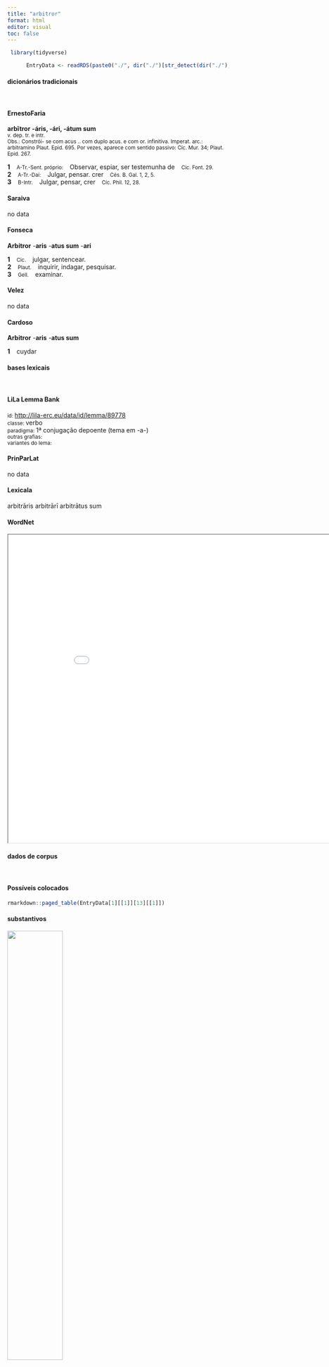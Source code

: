 ```yaml
---
title: "arbitror"
format: html
editor: visual
toc: false
---
```



```r
 library(tidyverse) 

      EntryData <- readRDS(paste0("./", dir("./")[str_detect(dir("./"), "_xx97-114-98-105-116-114-111-114xx_.rds")]))

```


#### dicionários tradicionais

&emsp;




::: panel-tabset

#### ErnestoFaria

<b>arbĭtror</b> <b>-áris, -ári, -átum sum</b> <br> <small>v. dep. tr. e intr.</small> <br> <small>Obs.: Constrói- se com acus .. com duplo acus. e com or. infinitiva. Imperat. arc.: arbitramino Plaut. Epid. 695. Por vezes, aparece com sentido passivo: Cíc. Mur. 34; Plaut. Epid. 267.</small>   <p> <b>1</b> &ensp; <small>A-Tr.-Sent. próprio:</small> &ensp; Observar, espiar, ser testemunha de &ensp; <small>Cíc. Font. 29.</small> <br> <b>2</b> &ensp; <small>A-Tr.-Daí:</small> &ensp; Julgar, pensar. crer &ensp; <small>Cés. B. Gal. 1, 2, 5.</small> <br> <b>3</b> &ensp; <small>B-Intr.</small> &ensp; Julgar, pensar, crer &ensp; <small>Cíc. Phil. 12, 28.</small> </p>




#### Saraiva

no data




#### Fonseca

<b>Arbitror</b> -<b>aris</b> -<b>atus sum</b> -<b>ari</b>   <p> <b>1</b> &ensp; <small>Cic.</small> &ensp; julgar, sentencear. <br> <b>2</b> &ensp; <small>Plaut.</small> &ensp; inquirir, indagar, pesquisar. <br> <b>3</b> &ensp; <small>Gell.</small> &ensp; examinar. </p>




#### Velez

no data




#### Cardoso

<b>Arbitror</b> -<b>aris</b> -<b>atus sum</b>   <p> <b>1</b> &ensp; cuydar </p>


:::



#### bases lexicais

&emsp;






::: panel-tabset

#### LiLa Lemma Bank

<small> id: </small> <a href=' http://lila-erc.eu/data/id/lemma/89778 ' target="_blank"> http://lila-erc.eu/data/id/lemma/89778 </a> <br>
<small> classe: </small> verbo    <br>
<small> paradigma: </small> 1ª conjugação depoente (tema em -a-) <br>
<small> outras grafias: </small>  <br>
<small> variantes do lema: </small>  <br>





#### PrinParLat

no data




#### Lexicala

arbitrāris 
 arbitrārī 
 arbitrātus sum




#### WordNet

<iframe width='900' height='700' src='Media/Tree__xx97-114-98-105-116-114-111-114xx__sem_type_lexemes_pt.html'>

</iframe>


:::



#### dados de corpus

&emsp;




::: panel-tabset

#### Possíveis colocados

```r

rmarkdown::paged_table(EntryData[1][[1]][13][[1]])

```


#### substantivos

![](./Media/wordcloud__xx97-114-98-105-116-114-111-114xx__BY_collocate_scoreSUBST.webp){width=50% fig-alt='This chart plots collocate by scoreSUBST, for the headword arbitror here are all the values plotted: collocate: pertineo; scoreSUBST: 0. collocate: Quirites; scoreSUBST: 0. collocate: nemo; scoreSUBST: 0. collocate: possum; scoreSUBST: 0. collocate: sum; scoreSUBST: 0. collocate: non; scoreSUBST: 0. collocate: ut; scoreSUBST: 0'}




#### adjetivos

![](./Media/wordcloud__xx97-114-98-105-116-114-111-114xx__BY_collocate_scoreADJ.webp){width=50% fig-alt='This chart plots collocate by scoreADJ, for the headword arbitror here are all the values plotted: collocate: pertineo; scoreADJ: 0. collocate: Quirites; scoreADJ: 0. collocate: nemo; scoreADJ: 0. collocate: possum; scoreADJ: 0. collocate: sum; scoreADJ: 0. collocate: non; scoreADJ: 0. collocate: ut; scoreADJ: 0'}




#### verbos

![](./Media/wordcloud__xx97-114-98-105-116-114-111-114xx__BY_collocate_scoreVERBO.webp){width=50% fig-alt='This chart plots collocate by scoreVERBO, for the headword arbitror here are all the values plotted: collocate: pertineo; scoreVERBO: 3. collocate: Quirites; scoreVERBO: 0. collocate: nemo; scoreVERBO: 0. collocate: possum; scoreVERBO: 2. collocate: sum; scoreVERBO: 3. collocate: non; scoreVERBO: 0. collocate: ut; scoreVERBO: 0'}




#### advérbios

![](./Media/wordcloud__xx97-114-98-105-116-114-111-114xx__BY_collocate_scoreADV.webp){width=50% fig-alt='This chart plots collocate by scoreADV, for the headword arbitror here are all the values plotted: collocate: pertineo; scoreADV: 0. collocate: Quirites; scoreADV: 0. collocate: nemo; scoreADV: 0. collocate: possum; scoreADV: 0. collocate: sum; scoreADV: 0. collocate: non; scoreADV: 2. collocate: ut; scoreADV: 0'}




#### preposições e conjunções

![](./Media/wordcloud__xx97-114-98-105-116-114-111-114xx__BY_collocate_scoreFUNC.webp){width=50% fig-alt='This chart plots collocate by scoreFUNC, for the headword arbitror here are all the values plotted: collocate: pertineo; scoreFUNC: 0. collocate: Quirites; scoreFUNC: 0. collocate: nemo; scoreFUNC: 0. collocate: possum; scoreFUNC: 0. collocate: sum; scoreFUNC: 0. collocate: non; scoreFUNC: 0. collocate: ut; scoreFUNC: 20'}


:::



::: panel-tabset

#### ExemplosTraduzidos

<p> equidem non <b>arbitror</b> <br> <small> Cic.Phil.10.15.9 <br> Realmente não acho. <small> [JDD] </small> </small> </p>
; <p> responsurum hominem nemo <b>arbitrabatur</b> <br> <small> Cic.Att.1.16.5 <br> Ninguém pensava que o homem responderia. <small> [JDD] </small> </small> </p>
; <p> in summo tamen timore quiescendum esse <b>arbitrabatur</b> <br> <small> Cic.Deiot.11 <br> Em tão grande temor, contudo, julgava que devia ficar inativo. <small> [JDD] </small> </small> </p>
; <p> sic <b>arbitrabar</b> Quirites uos iudicare ut ostenditis <br> <small> Cic.Phil.4.7.1 <br> Eu já imaginava, Quirites, que vós o consideráveis assim como mostrais. <small> [JDD] </small> </small> </p>
; <p> incredibile dicam sed ita clarum ut ipsum negaturum non <b>arbitrer</b> <br> <small> Cic.Ver.2.4.57.14 <br> Vou dizer algo incrível, mas tão evidente que eu creio que nem ele próprio vai negar. <small> [JDD] </small> </small> </p>
; <p> Gracchorum potentiam maiorem fuisse <b>arbitramini</b> quam huius gladiatoris futura sit <br> <small> Cic.Phil.7.17.4 <br> Julgais que o poder dos Gracos tenha sido maior do que será o desse gladiador? <small> [JDD] </small> </small> </p>
; <p> quem ita adfectum mea aerumna esse <b>arbitror</b> ut te ipsum consolari nemo possit <br> <small> Cic.Att.3.11.2 <br> Penso que és tão afetado por meu sofrimento que ninguém pode consolar-te a ti próprio. <small> [JDD] </small> </small> </p>
; <p> qua constituta diligenter et sentinam urbis exhauriri et Italiae solitudinem frequentari posse <b>arbitrabar</b> <br> <small> Cic.Att.1.19.4 <br> e sendo ela aplicada diligentemente, julgo que que se limpa a sentina da cidade e se povoa a região desértica da Itália. <small> [JDD] </small> </small> </p>
; <p> num quis igitur est tam demens qui hoc P. Clodio uiuo contingere potuisse <b>arbitretur</b> <br> <small> Cic.Mil.78 <br> Acaso, portanto, existe alguém tão insensato que julgará que sido poderia acontecer com Públio Clódio vivo? <small> [JDD] </small> </small> </p>
; <p> ex quibus ille cum optimos uiros legeret idque maxime ad fidem suam pertinere <b>arbitraretur</b> non potuit legere non studiosos mei <br> <small> Cic.Mil.21 <br> Como ele escolhesse dentre esses os melhores homens e julgasse que isso estava principalmente de acordo com sua lealdade, não pôde deixar de escolher partidários meus. <small> [JDD] </small> </small> </p>





#### Frequência por autor

![](./Media/barchart__xx97-114-98-105-116-114-111-114xx__lemma_BY_author_Frequencies.webp){width=50% fig-alt='This charts plots the frequency of lemma by author_Frequencies. The Caesar subcorpus registers the highest normalized frequency, with the value of 12.46 and an absolute frequency of 33. The Caesar subcorpus follows, with a normalized frequency of 12.46 and an absolute frequency of 33. the subcorpus with the least normalized frequency is Horatius with the normalized value of 0 and an absolute freqeuncy of 0. here are all the values: subcorpus: Caesar ; normalized frequency: 33 ; absolute frequency: 12.4631769771131. subcorpus: Cicero ; normalized frequency: 153 ; absolute frequency: 9.53128504148912. subcorpus: Horatius ; normalized frequency: 0 ; absolute frequency: 0. subcorpus: Ovidius ; normalized frequency: 0 ; absolute frequency: 0. subcorpus: Phaedrus ; normalized frequency: 0 ; absolute frequency: 0. subcorpus: Sallustius ; normalized frequency: 0 ; absolute frequency: 0. subcorpus: Seneca ; normalized frequency: 0 ; absolute frequency: 0. subcorpus: Suetonius ; normalized frequency: 0 ; absolute frequency: 0. subcorpus: Tacitus ; normalized frequency: 0 ; absolute frequency: 0. subcorpus: Vergilius ; normalized frequency: 0 ; absolute frequency: 0. subcorpus: Hieronymus ; normalized frequency: 0 ; absolute frequency: 0'}




#### Frequência por gênero

![](./Media/barchart__xx97-114-98-105-116-114-111-114xx__lemma_BY_genre_Frequencies.webp){width=50% fig-alt='This charts plots the frequency of lemma by genre_Frequencies. The Prosa.oratória subcorpus registers the highest normalized frequency, with the value of 10.56 and an absolute frequency of 110. The Prosa.histórica subcorpus follows, with a normalized frequency of 8.03 and an absolute frequency of 33. the subcorpus with the least normalized frequency is Poesia.lírica with the normalized value of 0 and an absolute freqeuncy of 0. here are all the values: subcorpus: Prosa.histórica ; normalized frequency: 33 ; absolute frequency: 8.03330168699335. subcorpus: Prosa.filosófica ; normalized frequency: 15 ; absolute frequency: 2.47112897645838. subcorpus: Prosa.oratória ; normalized frequency: 110 ; absolute frequency: 10.5613856537978. subcorpus: Prosa.epistolográfica ; normalized frequency: 28 ; absolute frequency: 7.41938048172978. subcorpus: Poesia.lírica ; normalized frequency: 0 ; absolute frequency: 0. subcorpus: Poesia.didática ; normalized frequency: 0 ; absolute frequency: 0. subcorpus: Poesia.trágica ; normalized frequency: 0 ; absolute frequency: 0. subcorpus: Poesia.épica ; normalized frequency: 0 ; absolute frequency: 0. subcorpus: Prosa.ficcional ; normalized frequency: 0 ; absolute frequency: 0'}




#### Frequência por século

![](./Media/barchart__xx97-114-98-105-116-114-111-114xx__lemma_BY_period_Frequencies.webp){width=50% fig-alt='This charts plots the frequency of lemma by period_Frequencies. The I.a.C. subcorpus registers the highest normalized frequency, with the value of 8.66 and an absolute frequency of 186. The I.a.C. subcorpus follows, with a normalized frequency of 8.66 and an absolute frequency of 186. the subcorpus with the least normalized frequency is I.d.C. with the normalized value of 0 and an absolute freqeuncy of 0. here are all the values: subcorpus: I.a.C. ; normalized frequency: 186 ; absolute frequency: 8.65720269955783. subcorpus: I.d.C. ; normalized frequency: 0 ; absolute frequency: 0. subcorpus: II.d.C. ; normalized frequency: 0 ; absolute frequency: 0. subcorpus: IV.d.C. ; normalized frequency: 0 ; absolute frequency: 0'}


:::

